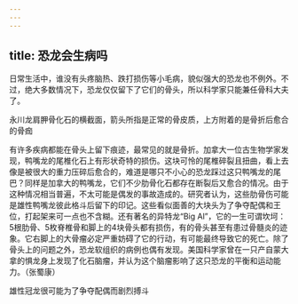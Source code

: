 ```yaml
---
---
---
```

title: 恐龙会生病吗
---




日常生活中，谁没有头疼脑热、跌打损伤等小毛病，貌似强大的恐龙也不例外。不过，绝大多数情况下，恐龙仅仅留下了它们的骨头，所以科学家只能兼任骨科大夫了。

永川龙肩胛骨化石的横截面，箭头所指是正常的骨皮质，上方附着的是骨折后愈合的骨痂



有许多疾病都能在骨头上留下痕迹，最常见的就是骨折。加拿大一位古生物学家发现，鸭嘴龙的尾椎化石上有形状奇特的损伤。这块可怜的尾椎碎裂且扭曲，看上去像是被很大的重力压碎后愈合的，难道是哪只不小心的恐龙踩过这只鸭嘴龙的尾巴？同样是加拿大的鸭嘴龙，它们不少肋骨化石都存在断裂后又愈合的情况。由于这种情况相当普遍，不太可能是偶发的事故造成的。研究者认为，这些肋骨伤可能是雄性鸭嘴龙彼此格斗后留下的印记。这些看似面善的大块头为了争夺配偶和王位，打起架来可一点也不含糊。还有著名的异特龙“Big Al”，它的一生可谓坎坷：5根肋骨、5枚脊椎骨和脚上的4块骨头都有损伤，有的骨头甚至有患过骨髓炎的迹象。它右脚上的大骨瘤必定严重妨碍了它的行动，有可能最终导致它的死亡。除了骨头上的问题之外，恐龙软组织的病例也偶有发现。美国科学家曾在一只产自蒙大拿的惧龙身上发现了化石脑瘤，并认为这个脑瘤影响了这只恐龙的平衡和运动能力。（张蜀康）

雄性冠龙很可能为了争夺配偶而剧烈搏斗